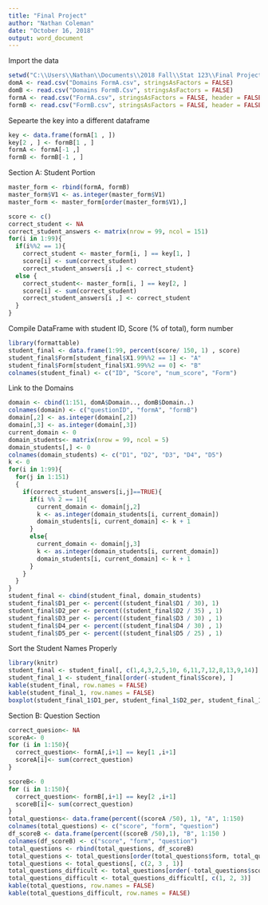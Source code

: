 ---
title: "Final Project"
author: "Nathan Coleman"
date: "October 16, 2018"
output: word_document
---

Import the data

```{r}
setwd("C:\\Users\\Nathan\\Documents\\2018 Fall\\Stat 123\\Final Project")
domA <- read.csv("Domains FormA.csv", stringsAsFactors = FALSE)
domB <- read.csv("Domains FormB.Csv", stringsAsFactors = FALSE)
formA <- read.csv("FormA.csv", stringsAsFactors = FALSE, header = FALSE)
formB <- read.csv("FormB.csv", stringsAsFactors = FALSE, header = FALSE)
```

Sepearte the key into a different dataframe

```{r}
key <- data.frame(formA[1 , ])
key[2 , ] <- formB[1 , ]
formA <- formA[-1 ,]
formB <- formB[-1 , ]

```

Section A: Student Portion

```{r}
master_form <- rbind(formA, formB)
master_form$V1 <- as.integer(master_form$V1)
master_form <- master_form[order(master_form$V1),]

score <- c()
correct_student <- NA
correct_student_answers <- matrix(nrow = 99, ncol = 151)
for(i in 1:99){
  if(i%%2 == 1){
    correct_student <- master_form[i, ] == key[1, ]
    score[i] <- sum(correct_student)
    correct_student_answers[i ,] <- correct_student}
  else {
    correct_student<- master_form[i, ] == key[2, ]
    score[i] <- sum(correct_student)
    correct_student_answers[i ,] <- correct_student
  }
}

```

Compile DataFrame with student ID, Score (% of total), form number

```{r}
library(formattable)
student_final <- data.frame(1:99, percent(score/ 150, 1) , score)
student_final$Form[student_final$X1.99%%2 == 1] <- "A"
student_final$Form[student_final$X1.99%%2 == 0] <- "B"
colnames(student_final) <- c("ID", "Score", "num_score", "Form")

```

Link to the Domains

```{r}
domain <- cbind(1:151, domA$Domain.., domB$Domain..)
colnames(domain) <- c("questionID", "formA", "formB")
domain[,2] <- as.integer(domain[,2])
domain[,3] <- as.integer(domain[,3])
current_domain <- 0
domain_students<- matrix(nrow = 99, ncol = 5)
domain_students[,] <- 0
colnames(domain_students) <- c("D1", "D2", "D3", "D4", "D5")
k <- 0
for(i in 1:99){
  for(j in 1:151)
  {
    if(correct_student_answers[i,j]==TRUE){
      if(i %% 2 == 1){
        current_domain <- domain[j,2]
        k <- as.integer(domain_students[i, current_domain])
        domain_students[i, current_domain] <- k + 1 
      }
      else{
        current_domain <- domain[j,3]
        k <- as.integer(domain_students[i, current_domain])
        domain_students[i, current_domain] <- k + 1 
      }
    }
  }
}
student_final <- cbind(student_final, domain_students)
student_final$D1_per <- percent((student_final$D1 / 30), 1) 
student_final$D2_per <- percent((student_final$D2 / 35) , 1)
student_final$D3_per <- percent((student_final$D3 / 30) , 1)
student_final$D4_per <- percent((student_final$D4 / 30) , 1)
student_final$D5_per <- percent((student_final$D5 / 25) , 1)
```



Sort the Student Names Properly 

```{r}
library(knitr)
student_final <- student_final[, c(1,4,3,2,5,10, 6,11,7,12,8,13,9,14)]
student_final_1 <- student_final[order(-student_final$Score), ]
kable(student_final, row.names = FALSE)
kable(student_final_1, row.names = FALSE)
boxplot(student_final_1$D1_per, student_final_1$D2_per, student_final_1$D3_per,  student_final_1$D4_per, student_final_1$D5_per, main = "Domain Results", xlab = "Domain Number", ylab = "Percent Correct") 

```        


Section B: Question Section

```{r}
correct_quesion<- NA
scoreA<- 0
for (i in 1:150){
  correct_question<- formA[,i+1] == key[1 ,i+1]
  scoreA[i]<- sum(correct_question)
}

scoreB<- 0
for (i in 1:150){
  correct_question<- formB[,i+1] == key[2 ,i+1]
  scoreB[i]<- sum(correct_question)
}
total_questions<- data.frame(percent((scoreA /50), 1), "A", 1:150)
colnames(total_questions) <- c("score", "form", "question")
df_scoreB <- data.frame(percent((scoreB /50),1), "B", 1:150 )
colnames(df_scoreB) <- c("score", "form", "question")
total_questions <- rbind(total_questions, df_scoreB)
total_questions <- total_questions[order(total_questions$form, total_questions$question, total_questions$score),]
total_questions <- total_questions[, c(2, 3 , 1)]
total_questions_difficult <- total_questions[order(-total_questions$score, total_questions$form,total_questions$question),]
total_questions_difficult <- total_questions_difficult[, c(1, 2, 3)]
kable(total_questions, row.names = FALSE)
kable(total_questions_difficult, row.names = FALSE)
```


